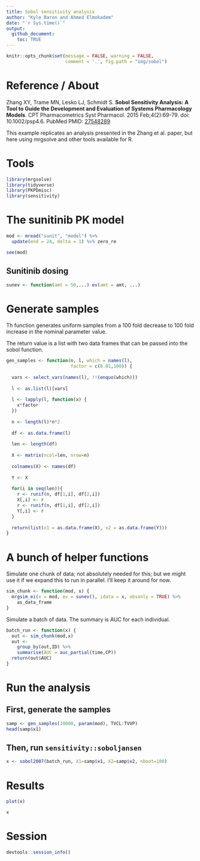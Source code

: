 ```yaml
---
title: Sobol sensitivity analysis
author: "Kyle Baron and Ahmed Elmokadem"
date: "`r Sys.time()`"
output:
  github_document:
    toc: TRUE
---
```


```r
knitr::opts_chunk$set(message = FALSE, warning = FALSE, 
                      comment = '.', fig.path = "img/sobol")
```


# Reference / About
Zhang XY, Trame MN, Lesko LJ, Schmidt S. __Sobol Sensitivity Analysis: A Tool to
Guide the Development and Evaluation of Systems Pharmacology Models__. CPT
Pharmacometrics Syst Pharmacol. 2015 Feb;4(2):69-79. doi: 10.1002/psp4.6. PubMed 
PMID: [27548289](https://www.ncbi.nlm.nih.gov/pubmed/27548289)

This example replicates an analysis presented in the Zhang et al. paper, 
but here using mrgsolve and other tools available for R.


# Tools
```r
library(mrgsolve)
library(tidyverse)
library(PKPDmisc)
library(sensitivity)
```



# The sunitinib PK model
```r
mod <- mread("sunit", "model") %>% 
  update(end = 24, delta = 1) %>% zero_re
```

```r
see(mod)
```

## Sunitinib dosing 
```r
sunev <- function(amt = 50,...) ev(amt = amt, ...)
```

# Generate samples

Th function generates uniform samples from a 
100 fold decrease to 100 fold increase in the 
nominal parameter value.

The return value is a list with two data frames that
can be passed into the sobol function.


```r
gen_samples <- function(n, l, which = names(l), 
                        factor = c(0.01,100)) {
  
  vars <- select_vars(names(l), !!(enquo(which)))
  
  l <- as.list(l)[vars]
  
  l <- lapply(l, function(x) {
    x*factor  
  })
  
  n <- length(l)*n*2
  
  df <- as.data.frame(l)
  
  len <- length(df)
  
  X <- matrix(ncol=len, nrow=n)
  
  colnames(X) <- names(df)
  
  Y <- X
  
  for(i in seq(len)){
    r <- runif(n, df[1,i], df[2,i])
    X[,i] <- r
    r <- runif(n, df[1,i], df[2,i])
    Y[,i] <- r
  }
  
  return(list(x1 = as.data.frame(X), x2 = as.data.frame(Y)))
}
```

# A bunch of helper functions

Simulate one chunk of data; not absolutely needed for 
this; but we might use it if we expand this to run in 
parallel.  I'll keep it around for now.

```r
sim_chunk <- function(mod, x) {
  mrgsim_ei(x = mod, ev = sunev(), idata = x, obsonly = TRUE) %>% 
    as_data_frame
}
```

Simulate a batch of data.  The summary is AUC for each individual.
```r
batch_run <- function(x) {
  out <- sim_chunk(mod,x)
  out <- 
    group_by(out,ID) %>% 
    summarise(AUC = auc_partial(time,CP))
  return(out$AUC)
}
```



# Run the analysis

## First, generate the samples
```r
samp <- gen_samples(10000, param(mod), TVCL:TVVP)
head(samp$x1)
```


## Then, run `sensitivity::soboljansen`
```r
x <- sobol2007(batch_run, X1=samp$x1, X2=samp$x2, nboot=100)
```

# Results

```r
plot(x)
```

```r
x
```

# Session
```r
devtools::session_info()
```

